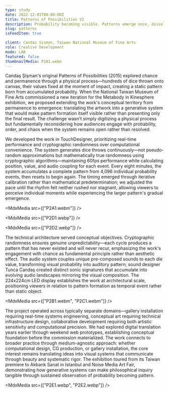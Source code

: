 ```yaml
---
type: study
date: 2022-12-01T00:00:00Z
title: Patterns of Possibilities V2
description: Probability becoming visible. Patterns emerge once, dissolve, never recur.
slug: patterns
isFeedItem: true

client: Candas Sisman, Taiwan National Museum of Fine Arts
role: Creative Development
mode: LAB
featured: false
thumbnailMedia: P2A1.webm
---
```


<MdxParagraph>

Candaş Şişman's original Patterns of Possibilities (2015) explored chance and permanence through a physical process—hundreds of dice thrown onto canvas, their values fixed at the moment of impact, creating a static pattern born from accumulated probability. When the National Taiwan Museum of Fine Arts commissioned a new iteration for the Metabody in Kinesphere exhibition, we proposed extending the work's conceptual territory from permanence to emergence: translating the artwork into a generative system that would make pattern formation itself visible rather than presenting only the final result. The challenge wasn't simply digitizing a physical process but fundamentally reconsidering how audiences engage with probability, order, and chaos when the system remains open rather than resolved.

We developed the work in TouchDesigner, prioritizing real-time performance and cryptographic randomness over computational convenience. The system generates dice throws continuously—not pseudo-random approximations but mathematically true randomness using cryptographic algorithms—maintaining 60fps performance while calculating position, value, and audio coupling for each event. Every eight minutes, the system accumulates a complete pattern from 4,096 individual probability events, then resets to begin again. The timing emerged through iterative calibration rather than mathematical predetermination; we adjusted the pace until the rhythm felt neither rushed nor stagnant, allowing viewers to perceive individual moments while experiencing the larger pattern's gradual emergence.

</MdxParagraph>

<MdxMedia src={["P2A1.webm"]} />

<MdxMedia src={["P2D1.webp"]} />

<MdxMedia src={["P2D2.webp"]} />

<MdxParagraph>

The technical architecture served conceptual objectives. Cryptographic randomness ensures genuine unpredictability—each cycle produces a pattern that has never existed and will never recur, emphasizing the work's engagement with chance as fundamental principle rather than aesthetic effect. The audio system couples unique pre-composed sounds to each die value, transforming visual probability into auditory pattern; sound designer Tunca Candaş created distinct sonic signatures that accumulate into evolving audio landscapes mirroring the visual composition. The 224x224cm LED display establishes the work at architectural scale, positioning viewers in relation to pattern formation as temporal event rather than static object.

</MdxParagraph>

<MdxMedia src={["P2B1.webm", "P2C1.webm"]} />

<MdxParagraph>

The project operated across typically separate domains—gallery installation requiring real-time systems engineering, conceptual art requiring technical infrastructure design, collaborative development requiring both artistic sensitivity and computational precision. We had explored digital translation years earlier through weekend web prototypes, establishing conceptual foundation before the commission materialized. The work connects to broader practice through medium-agnostic approach: whether computational design, CG production, or gallery installation, the core interest remains translating ideas into visual systems that communicate through beauty and systematic rigor. The exhibition toured from its Taiwan premiere to Akbank Sanat in Istanbul and Noise Media Art Fair, demonstrating how generative systems can make philosophical inquiry tangible through sustained observation of probability becoming pattern.

</MdxParagraph>

<MdxMedia src={["P2E1.webp", "P2E2.webp"]} />
